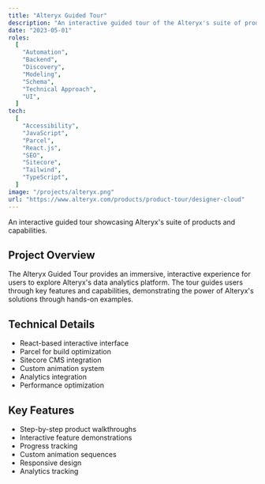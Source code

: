 ```yaml
---
title: "Alteryx Guided Tour"
description: "An interactive guided tour of the Alteryx's suite of products"
date: "2023-05-01"
roles:
  [
    "Automation",
    "Backend",
    "Discovery",
    "Modeling",
    "Schema",
    "Technical Approach",
    "UI",
  ]
tech:
  [
    "Accessibility",
    "JavaScript",
    "Parcel",
    "React.js",
    "SEO",
    "Sitecore",
    "Tailwind",
    "TypeScript",
  ]
image: "/projects/alteryx.png"
url: "https://www.alteryx.com/products/product-tour/designer-cloud"
---
```


An interactive guided tour showcasing Alteryx's suite of products and capabilities.

## Project Overview

The Alteryx Guided Tour provides an immersive, interactive experience for users to explore Alteryx's data analytics platform. The tour guides users through key features and capabilities, demonstrating the power of Alteryx's solutions through hands-on examples.

## Technical Details

- React-based interactive interface
- Parcel for build optimization
- Sitecore CMS integration
- Custom animation system
- Analytics integration
- Performance optimization

## Key Features

- Step-by-step product walkthroughs
- Interactive feature demonstrations
- Progress tracking
- Custom animation sequences
- Responsive design
- Analytics tracking
